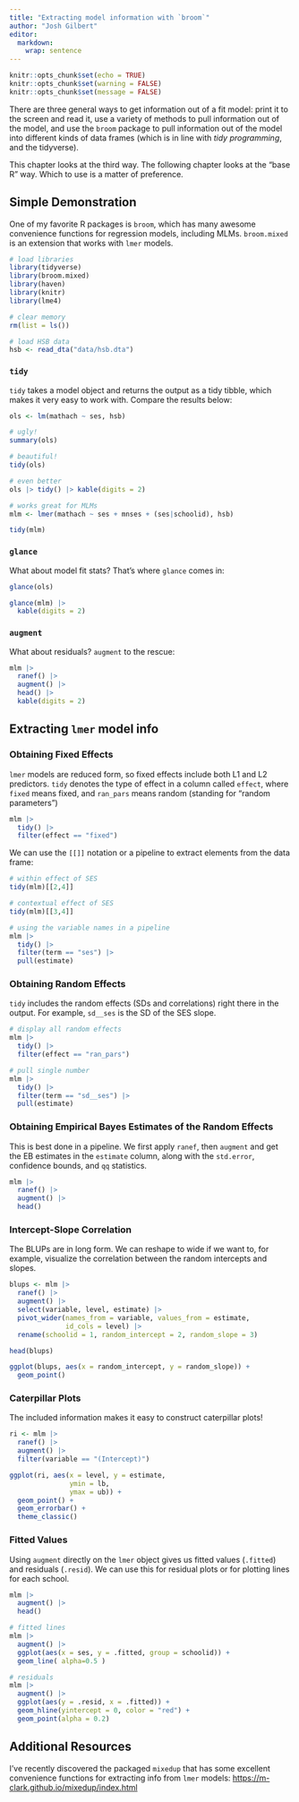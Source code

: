 ```yaml
---
title: "Extracting model information with `broom`"
author: "Josh Gilbert"
editor: 
  markdown: 
    wrap: sentence
---
```


```r
knitr::opts_chunk$set(echo = TRUE)
knitr::opts_chunk$set(warning = FALSE)
knitr::opts_chunk$set(message = FALSE)
```

There are three general ways to get information out of a fit model: print it to the screen and read it, use a variety of methods to pull information out of the model, and use the `broom` package to pull information out of the model into different kinds of data frames (which is in line with *tidy programming*, and the tidyverse).

This chapter looks at the third way.
The following chapter looks at the "base R" way.
Which to use is a matter of preference.

## Simple Demonstration

One of my favorite R packages is `broom`, which has many awesome convenience functions for regression models, including MLMs.
`broom.mixed` is an extension that works with `lmer` models.

```r
# load libraries
library(tidyverse)
library(broom.mixed)
library(haven)
library(knitr)
library(lme4)

# clear memory
rm(list = ls())

# load HSB data
hsb <- read_dta("data/hsb.dta")
```

### `tidy`

`tidy` takes a model object and returns the output as a tidy tibble, which makes it very easy to work with.
Compare the results below:

```r
ols <- lm(mathach ~ ses, hsb)

# ugly!
summary(ols)

# beautiful!
tidy(ols)

# even better
ols |> tidy() |> kable(digits = 2)

# works great for MLMs
mlm <- lmer(mathach ~ ses + mnses + (ses|schoolid), hsb)

tidy(mlm)
```

### `glance`

What about model fit stats?
That's where `glance` comes in:

```r
glance(ols)

glance(mlm) |> 
  kable(digits = 2)
```

### `augment`

What about residuals?
`augment` to the rescue:

```r
mlm |> 
  ranef() |> 
  augment() |> 
  head() |> 
  kable(digits = 2)
```

## Extracting `lmer` model info

### Obtaining Fixed Effects

`lmer` models are reduced form, so fixed effects include both L1 and L2 predictors.
`tidy` denotes the type of effect in a column called `effect`, where `fixed` means fixed, and `ran_pars` means random (standing for "random parameters")

```r
mlm |> 
  tidy() |> 
  filter(effect == "fixed")
```

We can use the `[[]]` notation or a pipeline to extract elements from the data frame:

```r
# within effect of SES
tidy(mlm)[[2,4]]

# contextual effect of SES
tidy(mlm)[[3,4]]

# using the variable names in a pipeline
mlm |> 
  tidy() |> 
  filter(term == "ses") |> 
  pull(estimate)
```

### Obtaining Random Effects

`tidy` includes the random effects (SDs and correlations) right there in the output.
For example, `sd__ses` is the SD of the SES slope.

```r
# display all random effects
mlm |> 
  tidy() |> 
  filter(effect == "ran_pars")

# pull single number
mlm |> 
  tidy() |> 
  filter(term == "sd__ses") |> 
  pull(estimate)
```

### Obtaining Empirical Bayes Estimates of the Random Effects

This is best done in a pipeline.
We first apply `ranef`, then `augment` and get the EB estimates in the `estimate` column, along with the `std.error`, confidence bounds, and `qq` statistics.

```r
mlm |> 
  ranef() |> 
  augment() |> 
  head()
```

### Intercept-Slope Correlation

The BLUPs are in long form.
We can reshape to wide if we want to, for example, visualize the correlation between the random intercepts and slopes.

```r
blups <- mlm |> 
  ranef() |> 
  augment() |> 
  select(variable, level, estimate) |> 
  pivot_wider(names_from = variable, values_from = estimate,
              id_cols = level) |> 
  rename(schoolid = 1, random_intercept = 2, random_slope = 3)

head(blups)

ggplot(blups, aes(x = random_intercept, y = random_slope)) +
  geom_point()
```

### Caterpillar Plots

The included information makes it easy to construct caterpillar plots!

```r
ri <- mlm |> 
  ranef() |> 
  augment() |> 
  filter(variable == "(Intercept)")

ggplot(ri, aes(x = level, y = estimate,
               ymin = lb,
               ymax = ub)) +
  geom_point() +
  geom_errorbar() +
  theme_classic()
```

### Fitted Values

Using `augment` directly on the `lmer` object gives us fitted values (`.fitted`) and residuals (`.resid`).
We can use this for residual plots or for plotting lines for each school.

```r
mlm |> 
  augment() |> 
  head()

# fitted lines
mlm |> 
  augment() |> 
  ggplot(aes(x = ses, y = .fitted, group = schoolid)) +
  geom_line( alpha=0.5 )

# residuals
mlm |> 
  augment() |> 
  ggplot(aes(y = .resid, x = .fitted)) +
  geom_hline(yintercept = 0, color = "red") +
  geom_point(alpha = 0.2)
```

## Additional Resources

I've recently discovered the packaged `mixedup` that has some excellent convenience functions for extracting info from `lmer` models: <https://m-clark.github.io/mixedup/index.html>
